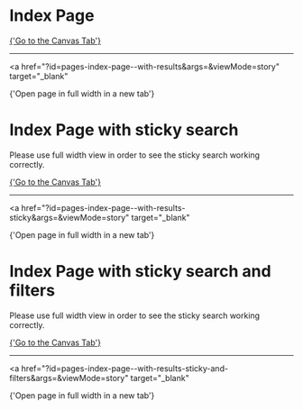 
<Meta of={IndexPageStories} />

# Index Page

<a href="?path=/story/pages-index-page--with-results-sticky">
  {'Go to the Canvas Tab'}
</a>

---

<a
  href="?id=pages-index-page--with-results&args=&viewMode=story"
  target="_blank"
>
  {'Open page in full width in a new tab'}
</a>

<Canvas of={IndexPageStories.WithResults} />

# Index Page with sticky search

Please use full width view in order to see the sticky search working correctly.

<a href="?path=/story/pages-index-page--with-results-sticky">
  {'Go to the Canvas Tab'}
</a>

---

<a
  href="?id=pages-index-page--with-results-sticky&args=&viewMode=story"
  target="_blank"
>
  {'Open page in full width in a new tab'}
</a>

<Canvas of={IndexPageStories.WithStickyResults} />

# Index Page with sticky search and filters

Please use full width view in order to see the sticky search working correctly.

<a href="?path=/story/pages-index-page--with-results-sticky-and-filters">
  {'Go to the Canvas Tab'}
</a>

---

<a
  href="?id=pages-index-page--with-results-sticky-and-filters&args=&viewMode=story"
  target="_blank"
>
  {'Open page in full width in a new tab'}
</a>

<Canvas of={IndexPageStories.WithResultsStickyAndFilters} />
